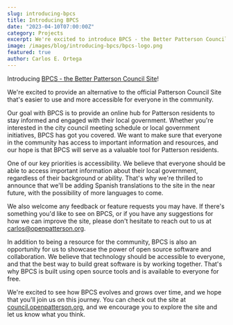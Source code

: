 ```yaml
---
slug: introducing-bpcs
title: Introducing BPCS
date: "2023-04-10T07:00:00Z"
category: Projects
excerpt: We're excited to introduce BPCS - the Better Patterson Council Site. Our goal is to provide an easy-to-use alternative to the official site that's accessible to everyone in the community.
image: /images/blog/introducing-bpcs/bpcs-logo.png
featured: true
author: Carlos E. Ortega
---
```


Introducing [BPCS - the Better Patterson Council Site](https://council.openpatterson.org/)!

We're excited to provide an alternative to the official Patterson Council Site that's easier to use and more accessible for everyone in the community.

Our goal with BPCS is to provide an online hub for Patterson residents to stay informed and engaged with their local government. Whether you're interested in the city council meeting schedule or local government initiatives, BPCS has got you covered. 
We want to make sure that everyone in the community has access to important information and resources, and our hope is that BPCS will serve as a valuable tool for Patterson residents.

One of our key priorities is accessibility. We believe that everyone should be able to access important information about their local government, regardless of their background or ability. That's why we're thrilled to announce that 
we'll be adding Spanish translations to the site in the near future, with the possibility of more languages to come.

We also welcome any feedback or feature requests you may have. If there's something you'd like to see on BPCS, or if you have any suggestions for how we can improve the site, please don't hesitate to reach out to us at [carlos@openpatterson.org](mailto:carlos@openpatterson.org).

In addition to being a resource for the community, BPCS is also an opportunity for us to showcase the power of open source software and collaboration. We believe that technology should be accessible to everyone, and that the best way to build great 
software is by working together. That's why BPCS is built using open source tools and is available to everyone for free.

We're excited to see how BPCS evolves and grows over time, and we hope that you'll join us on this journey. You can check out the site at [council.openpatterson.org](https://council.openpatterson.org/), and we encourage you to explore the site and let us know what you think.
